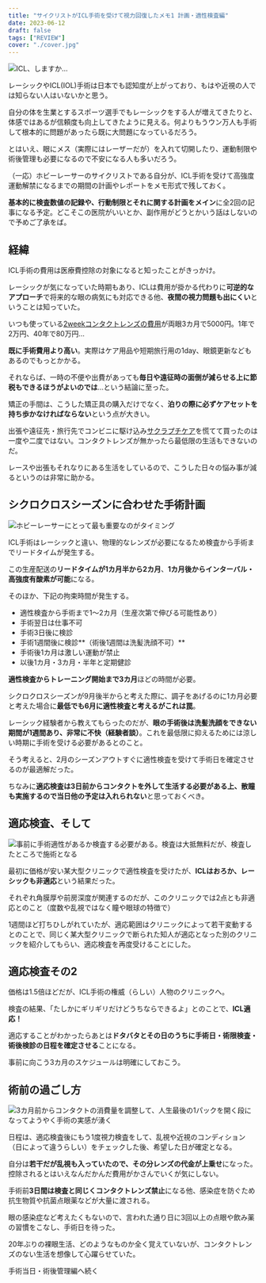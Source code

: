 ```yaml
---
title: "サイクリストがICL手術を受けて視力回復したメモ1 計画・適性検査編"
date: 2023-06-12
draft: false
tags: ["REVIEW"]
cover: "./cover.jpg"
---
```


![ICL、しますか…](./cover.jpg)

レーシックやICL(IOL)手術は日本でも認知度が上がっており、もはや近視の人では知らない人はいないかと思う。

自分の体を生業とするスポーツ選手でもレーシックをする人が増えてきたりと、体感ではあるが信頼度も向上してきたように見える。何よりもうウン万人も手術して根本的に問題があったら既に大問題になっているだろう。

とはいえ、眼にメス（実際にはレーザーだが）を入れて切開したり、運動制限や術後管理も必要になるので不安になる人も多いだろう。

（一応）ホビーレーサーのサイクリストである自分が、ICL手術を受けて高強度運動解禁になるまでの期間の計画やレポートをメモ形式で残しておく。

**基本的に検査数値の記録や、行動制限とそれに関する計画をメイン**に全2回の記事になる予定。どこそこの医院がいいとか、副作用がどうとかいう話はしないので予めご了承をば。

## 経緯

ICL手術の費用は医療費控除の対象になると知ったことがきっかけ。

レーシックが気になっていた時期もあり、ICLは費用が掛かる代わりに**可逆的なアプローチ**で将来的な眼の病気にも対応できる他、**夜間の視力問題も出にくい**ということは知っていた。

いつも使っている[2weekコンタクトレンズの費用](https://store.shopping.yahoo.co.jp/y-kojima/2915120002835.html)が両眼3カ月で5000円。1年で2万円、40年で80万円…

**既に手術費用より高い**。実際はケア用品や短期旅行用の1day、眼鏡更新などもあるのでもっとかかる。

それならば、一時の不便や出費があっても**毎日や遠征時の面倒が減らせる上に節税もできるほうがよいのでは**…という結論に至った。

矯正の手間は、こうした矯正具の購入だけでなく、**泊りの際に必ずケアセットを持ち歩かなければならない**という点が大きい。

<Amzn asin="B01H1DBZ8Y" />

出張や遠征先・旅行先でコンビニに駆け込み[サクラプチケア](https://amzn.to/3oVnrzW)を慌てて買ったのは一度や二度ではない。コンタクトレンズが無かったら最低限の生活もできないのだ。

レースや出張もそれなりにある生活をしているので、こうした日々の悩み事が減るというのは非常に助かる。

## シクロクロスシーズンに合わせた手術計画

![ホビーレーサーにとって最も重要なのがタイミング](./schedule.jpg)

ICL手術はレーシックと違い、物理的なレンズが必要になるため検査から手術までリードタイムが発生する。

この生産配送の**リードタイムが1カ月半から2カ月**、**1カ月後からインターバル・高強度有酸素が可能**になる。

そのほか、下記の拘束時間が発生する。

- 適性検査から手術まで1～2カ月（生産次第で伸びる可能性あり）
- 手術翌日は仕事不可
- 手術3日後に検診
- 手術1週間後に検診**（術後1週間は洗髪洗顔不可）**
- 手術後1カ月は激しい運動が禁止
- 以後1カ月・3カ月・半年と定期健診

**適性検査からトレーニング開始まで3カ月**ほどの時間が必要。

シクロクロスシーズンが9月後半からと考えた際に、調子をあげるのに1カ月必要と考えた場合に**最低でも6月に適性検査と考えるがこれは罠**。

レーシック経験者から教えてもらったのだが、**眼の手術後は洗髪洗顔をできない期間が1週間あり、非常に不快（経験者談）**。これを最低限に抑えるためには涼しい時期に手術を受ける必要があるとのこと。

そう考えると、2月のシーズンアウトすぐに適性検査を受けて手術日を確定させるのが最適解だった。

ちなみに**適応検査は3日前からコンタクトを外して生活する必要がある上、散瞳も実施するので当日他の予定は入れられない**と思っておくべき。

## 適応検査、そして

![事前に手術適性があるか検査する必要がある。検査は大抵無料だが、検査したところで施術となる](./eye_test.jpg)

最初に価格が安い某大型クリニックで適性検査を受けたが、**ICLはおろか、レーシックも非適応**という結果だった。

それぞれ角膜厚や前房深度が関連するのだが、このクリニックでは2点とも非適応とのこと（度数や乱視ではなく瞳や眼球の特徴で）

1週間ほど打ちひしがれていたが、適応範囲はクリニックによって若干変動するとのことで、同じく某大型クリニックで断られた知人が適応となった別のクリニックを紹介してもらい、適応検査を再度受けることにした。

## 適応検査その2

価格は1.5倍ほどだが、ICL手術の権威（らしい）人物のクリニックへ。

検査の結果、「たしかにギリギリだけどうちならできるよ」とのことで、**ICL適応！**

適応することがわかったらあとは**ドタバタとその日のうちに手術日・術限検査・術後検診の日程を確定させる**ことになる。

事前に向こう3カ月のスケジュールは明確にしておこう。

## 術前の過ごし方

![3カ月前からコンタクトの消費量を調整して、人生最後の1パックを開く段になってようやく手術の実感が湧く](./last_lens.jpg)

日程は、適応検査後にもう1度視力検査をして、乱視や近視のコンディション（日によって違うらしい）をチェックした後、希望した日が確定となる。

自分は**若干だが乱視も入っていたので、その分レンズの代金が上乗せ**になった。控除されるとはいえなんだかんだ費用がかさんでいくが気にしない。

手術前**3日間は検査と同じくコンタクトレンズ禁止**になる他、感染症を防ぐため抗生物質や抗菌点眼薬などが大量に渡される。

眼の感染症など考えたくもないので、言われた通り日に3回以上の点眼や飲み薬の習慣をこなし、手術日を待った。

20年ぶりの裸眼生活、どのようなものか全く覚えていないが、コンタクトレンズのない生活を想像して心躍らせていた。

手術当日・術後管理編へ続く

<LinkCard url="https://blog.gensobunya.net/post/2023/06/cyclist_icl_note2/" />

<LinkCard
  url="https://store.shopping.yahoo.co.jp/y-kojima/2915120002835.html"
  linkUrl="http://dalr.valuecommerce.com/dck/d629d0938a?pid=886313738&sid=3171302&aid=2821580&mid=2201292&ub=ZIQDeQAIRK9qSUrDwKhumMCobjEInw%3D%3D&rid=ZIQGYgAHQ3xqSUrDCoICMAqCACoGzA&isec=64840662&vcurl=https%3A%2F%2Fstore.shopping.yahoo.co.jp%2Fy-kojima%2F2915120002835.html&ckref=http%3A%2F%2Flocalhost%3A8000%2Fpost%2F2023%2F06%2Fcyclist_icl_note1%2F&ih=MndlZWvjgrPjg7Pjgr_jgq_jg4jjg6zjg7Pjgrrjga7osrvnlKg&vo__ih=MndlZWvjgrPjg7Pjgr_jgq_jg4jjg6zjg7Pjgrrjga7osrvnlKg&vo__uri=https%3A%2F%2Fstore.shopping.yahoo.co.jp%2Fy-kojima%2F2915120002835.html"
/>
